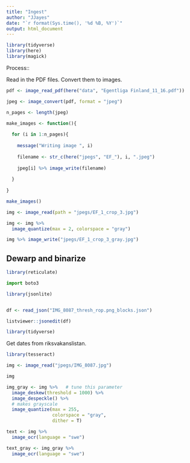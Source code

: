```yaml
---
title: "Ingest"
author: "JJayes"
date: "`r format(Sys.time(), '%d %B, %Y')`"
output: html_document
---
```


```r
library(tidyverse)
library(here)
library(magick)


```

Process::

Read in the PDF files. Convert them to images. 


```r
pdf <- image_read_pdf(here("data", "Egentliga Finland_11_16.pdf"))

jpeg <- image_convert(pdf, format = "jpeg")

n_pages <- length(jpeg)

make_images <- function(){
  
  for (i in 1:n_pages){
    
    message("Writing image ", i)
    
    filename <- str_c(here("jpegs", "EF_"), i, ".jpeg")
    
    jpeg[i] %>% image_write(filename)
    
  }
  
}

make_images()

img <- image_read(path = "jpegs/EF_1_crop_3.jpg")

img <- img %>% 
  image_quantize(max = 2, colorspace = "gray")

img %>% image_write("jpegs/EF_1_crop_3_gray.jpg")

```


## Dewarp and binarize

```r
library(reticulate)
```



```python
import boto3
```


```r
library(jsonlite)


df <- read_json("IMG_8087_thresh_rop.png_blocks.json")

listviewer::jsonedit(df)

library(tidyverse)
```

Get dates from riksvakanslistan. 


```r
library(tesseract)

img <- image_read("jpegs/IMG_8087.jpg")

img

img_gray <- img %>%   # tune this parameter
  image_deskew(threshold = 1000) %>% 
  image_despeckle() %>% 
  # makes grayscale
  image_quantize(max = 255, 
                 colorspace = "gray", 
                 dither = T)

text <- img %>% 
  image_ocr(language = "swe")

text_gray <- img_gray %>% 
  image_ocr(language = "swe")


```

